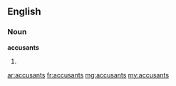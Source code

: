 ==English==

===Noun===
'''accusants'''

# {{plural of|accusant}}

[[ar:accusants]]
[[fr:accusants]]
[[mg:accusants]]
[[my:accusants]]